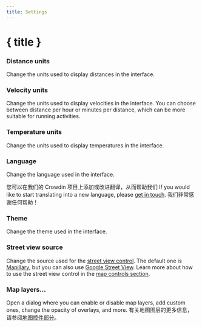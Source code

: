 ```yaml
---
title: Settings
---
```


<script lang="ts">
</script>

# { title }

### <Ruler size="16" class="inline-block" style="margin-bottom: 2px" /> Distance units

Change the units used to display distances in the interface.

### <Zap size="16" class="inline-block" style="margin-bottom: 2px" /> Velocity units

Change the units used to display velocities in the interface.
You can choose between distance per hour or minutes per distance, which can be more suitable for running activities.

### <Thermometer size="16" class="inline-block" style="margin-bottom: 2px" /> Temperature units

Change the units used to display temperatures in the interface.

### <Languages size="16" class="inline-block" style="margin-bottom: 2px" /> Language

Change the language used in the interface.

<DocsNote>

您可以在我们的 Crowdin 项目上添加或改进翻译，从而帮助我们
If you would like to start translating into a new language, please <a href="#contact">get in touch</a>.
我们非常感谢任何帮助！

</DocsNote>

### <Sun size="16" class="inline-block" style="margin-bottom: 2px" /> Theme

Change the theme used in the interface.

### <PersonStanding size="16" class="inline-block" style="margin-bottom: 2px" /> Street view source

Change the source used for the [street view control](../map-controls).
The default one is <a href="https://www.mapillary.com" target="_blank">Mapillary</a>, but you can also use <a href="https://www.google.com/streetview/" target="_blank">Google Street View</a>.
Learn more about how to use the street view control in the [map controls section](../map-controls).

### <Layers size="16" class="inline-block" style="margin-bottom: 2px" /> Map layers...

Open a dialog where you can enable or disable map layers, add custom ones, change the opacity of overlays, and more.
有关地图图层的更多信息，请参阅[地图控件部分](.../map-controls)。
